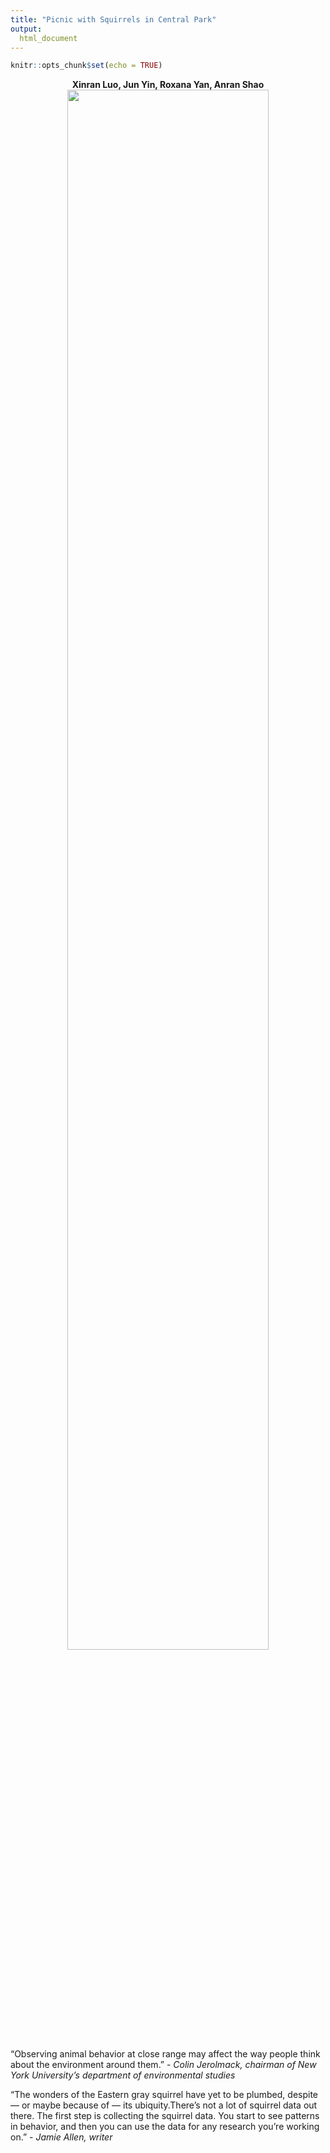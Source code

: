 ```yaml
---
title: "Picnic with Squirrels in Central Park"
output: 
  html_document
---
```

<style type="text/css">

h1.title {
  font-size: 45px;
  color: BLACK;
  text-align: center;
}

</style>

```r
knitr::opts_chunk$set(echo = TRUE)
```

<center> __Xinran Luo, Jun Yin, Roxana Yan, Anran Shao __ </center>

<center> __<img src="squirrel1.jpg" style="width:80%">__ </center>


"Observing animal behavior at close range may affect the way people think about the environment around them." 
- *Colin Jerolmack, chairman of New York University’s department of environmental studies*

"The wonders of the Eastern gray squirrel have yet to be plumbed, despite — or maybe because of — its ubiquity.There’s not a lot of squirrel data out there. The first step is collecting the squirrel data. You start to see patterns in behavior, and then you can use the data for any research you’re working on." - *Jamie Allen, writer*







